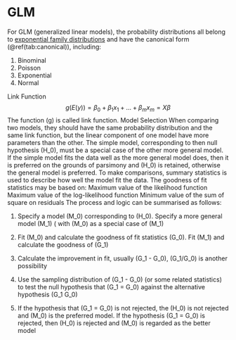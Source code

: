 # GLM

For GLM (generalized linear models), the probability distributions all belong to [exponential family distributions](#efd) and have the canonical form (\@ref(tab:canonical)), including:

1. Binominal
2. Poisson
3. Exponential
4. Normal

Link Function
$$
g(E(y)) = \beta_0 + \beta_1x_1 + ... + \beta_mx_m = X\beta
$$
The function \(g\) is called link function.
Model Selection
When comparing two models, they should have the same probability distribution and the same
link function, but the linear component of one model have more parameters than the other. The
simple model, corresponding to then null hypothesis \(H_0\), must be a special case of the other
more general model. If the simple model fits the data well as the more general model does, then
it is preferred on the grounds of parsimony and \(H_0\) is retained, otherwise the general model
is preferred. To make comparisons, summary statistics is used to describe how well the model
fit the data. The goodness of fit statistics may be based on:
Maximum value of the likelihood function
Maximum value of the log-likelihood function
Minimum value of the sum of square on residuals
The process and logic can be summarised as follows:

1. Specify a model \(M_0\) corresponding to \(H_0\). Specify a more general model \(M_1\) (
    with \(M_0\) as a special case of \(M_1\)

2. Fit \(M_0\) and calculate the goodness of fit statistics \(G_0\). Fit \(M_1\) and calculate the
    goodness of \(G_1\)

3. Calculate the improvement in fit, usually \(G_1 - G_0\), \(G_1/G_0\) is another possibility

4. Use the sampling distribution of \(G_1 - G_0\) (or some related statistics) to test the null
    hypothesis that \(G_1 = G_0\) against the alternative hypothesis \(G_1 \ne G_0\)

5. If the hypothesis that \(G_1 = G_0\) is not rejected, the \(H_0\) is not rejected and \(M_0\) is
    the preferred model. If the hypothesis \(G_1 = G_0\) is rejected, then \(H_0\) is rejected and
    \(M_0\) is regarded as the better model
